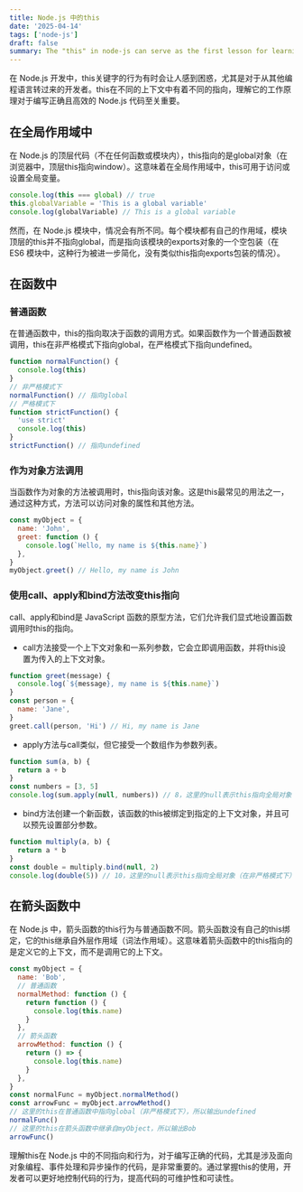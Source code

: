 ```yaml
---
title: Node.js 中的this
date: '2025-04-14'
tags: ['node-js']
draft: false
summary: The "this" in node-js can serve as the first lesson for learning it
---
```


在 Node.js 开发中，this关键字的行为有时会让人感到困惑，尤其是对于从其他编程语言转过来的开发者。this在不同的上下文中有着不同的指向，理解它的工作原理对于编写正确且高效的 Node.js 代码至关重要。

## 在全局作用域中

在 Node.js 的顶层代码（不在任何函数或模块内），this指向的是global对象（在浏览器中，顶层this指向window）。这意味着在全局作用域中，this可用于访问或设置全局变量。

```js
console.log(this === global) // true
this.globalVariable = 'This is a global variable'
console.log(globalVariable) // This is a global variable
```

然而，在 Node.js 模块中，情况会有所不同。每个模块都有自己的作用域，模块顶层的this并不指向global，而是指向该模块的exports对象的一个空包装（在 ES6 模块中，这种行为被进一步简化，没有类似this指向exports包装的情况）。

## 在函数中

### 普通函数

在普通函数中，this的指向取决于函数的调用方式。如果函数作为一个普通函数被调用，this在非严格模式下指向global，在严格模式下指向undefined。

```js
function normalFunction() {
  console.log(this)
}
// 非严格模式下
normalFunction() // 指向global
// 严格模式下
function strictFunction() {
  'use strict'
  console.log(this)
}
strictFunction() // 指向undefined
```

### 作为对象方法调用

当函数作为对象的方法被调用时，this指向该对象。这是this最常见的用法之一，通过这种方式，方法可以访问对象的属性和其他方法。

```js
const myObject = {
  name: 'John',
  greet: function () {
    console.log(`Hello, my name is ${this.name}`)
  },
}
myObject.greet() // Hello, my name is John
```

### 使用call、apply和bind方法改变this指向

call、apply和bind是 JavaScript 函数的原型方法，它们允许我们显式地设置函数调用时this的指向。

- call方法接受一个上下文对象和一系列参数，它会立即调用函数，并将this设置为传入的上下文对象。

```js
function greet(message) {
  console.log(`${message}, my name is ${this.name}`)
}
const person = {
  name: 'Jane',
}
greet.call(person, 'Hi') // Hi, my name is Jane
```

- apply方法与call类似，但它接受一个数组作为参数列表。

```js
function sum(a, b) {
  return a + b
}
const numbers = [3, 5]
console.log(sum.apply(null, numbers)) // 8，这里的null表示this指向全局对象（在非严格模式下）
```

- bind方法创建一个新函数，该函数的this被绑定到指定的上下文对象，并且可以预先设置部分参数。

```js
function multiply(a, b) {
  return a * b
}
const double = multiply.bind(null, 2)
console.log(double(5)) // 10，这里的null表示this指向全局对象（在非严格模式下）
```

## 在箭头函数中

在 Node.js 中，箭头函数的this行为与普通函数不同。箭头函数没有自己的this绑定，它的this继承自外层作用域（词法作用域）。这意味着箭头函数中的this指向的是定义它的上下文，而不是调用它的上下文。

```js
const myObject = {
  name: 'Bob',
  // 普通函数
  normalMethod: function () {
    return function () {
      console.log(this.name)
    }
  },
  // 箭头函数
  arrowMethod: function () {
    return () => {
      console.log(this.name)
    }
  },
}
const normalFunc = myObject.normalMethod()
const arrowFunc = myObject.arrowMethod()
// 这里的this在普通函数中指向global（非严格模式下），所以输出undefined
normalFunc()
// 这里的this在箭头函数中继承自myObject，所以输出Bob
arrowFunc()
```

理解this在 Node.js 中的不同指向和行为，对于编写正确的代码，尤其是涉及面向对象编程、事件处理和异步操作的代码，是非常重要的。通过掌握this的使用，开发者可以更好地控制代码的行为，提高代码的可维护性和可读性。
